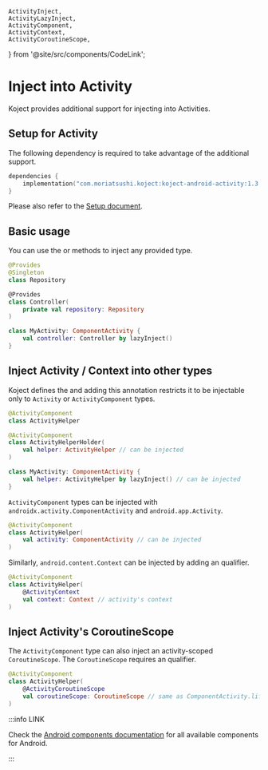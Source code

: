     ActivityInject,
    ActivityLazyInject,
    ActivityComponent,
    ActivityContext,
    ActivityCoroutineScope,
} from '@site/src/components/CodeLink';

# Inject into Activity
Koject provides additional support for injecting into Activities.

## Setup for Activity

The following dependency is required to take advantage of the additional support.

```kotlin
dependencies {
    implementation("com.moriatsushi.koject:koject-android-activity:1.3.0-beta02")
}
```

Please also refer to the [Setup document](/docs/setup).

## Basic usage
You can use the <ActivityInject/> or <ActivityLazyInject/> methods to inject any provided type.

```kotlin
@Provides
@Singleton
class Repository

@Provides
class Controller(
    private val repository: Repository
)
```
```kotlin
class MyActivity: ComponentActivity {
    val controller: Controller by lazyInject()
}
```

## Inject Activity / Context into other types
Koject defines the <ActivityComponent/> and adding this annotation restricts it to be injectable only to `Activity` or `ActivityComponent` types.

```kotlin
@ActivityComponent
class ActivityHelper
```
```kotlin
@ActivityComponent
class ActivityHelperHolder(
    val helper: ActivityHelper // can be injected
)
```
```kotlin
class MyActivity: ComponentActivity {
    val helper: ActivityHelper by lazyInject() // can be injected
}
```

`ActivityComponent` types can be injected with `androidx.activity.ComponentActivity` and `android.app.Activity`.

```kotlin
@ActivityComponent
class ActivityHelper(
    val activity: ComponentActivity // can be injected
)
```

Similarly, `android.content.Context` can be injected by adding an <ActivityContext/> qualifier.

```kotlin
@ActivityComponent
class ActivityHelper(
    @ActivityContext
    val context: Context // activity's context
)
```

## Inject Activity's CoroutineScope
The `ActivityComponent` type can also inject an activity-scoped `CoroutineScope`.
The `CoroutineScope` requires an <ActivityCoroutineScope/> qualifier.

```kotlin
@ActivityComponent
class ActivityHelper(
    @ActivityCoroutineScope
    val coroutineScope: CoroutineScope // same as ComponentActivity.lifecycleScope
)
```

:::info LINK

Check the [Android components documentation](/docs/android/components) for all available components for Android.

:::
